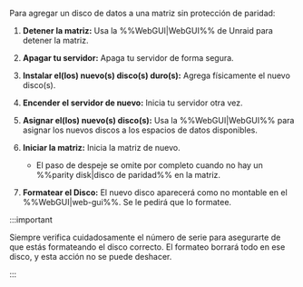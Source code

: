 Para agregar un disco de datos a una matriz sin protección de paridad:

1. **Detener la matriz:** Usa la %%WebGUI|WebGUI%% de Unraid para detener la matriz.

2. **Apagar tu servidor:** Apaga tu servidor de forma segura.

3. **Instalar el(los) nuevo(s) disco(s) duro(s):** Agrega físicamente el nuevo disco(s).

4. **Encender el servidor de nuevo:** Inicia tu servidor otra vez.

5. **Asignar el(los) nuevo(s) disco(s):** Usa la %%WebGUI|WebGUI%% para asignar los nuevos discos a los espacios de datos disponibles.

6. **Iniciar la matriz:** Inicia la matriz de nuevo.

   - El paso de despeje se omite por completo cuando no hay un %%parity disk|disco de paridad%% en la matriz.

7. **Formatear el Disco:** El nuevo disco aparecerá como no montable en el %%WebGUI|web-gui%%. Se le pedirá que lo formatee.

:::important

Siempre verifica cuidadosamente el número de serie para asegurarte de que estás formateando el disco correcto. El formateo borrará todo en ese disco, y esta acción no se puede deshacer.

:::
